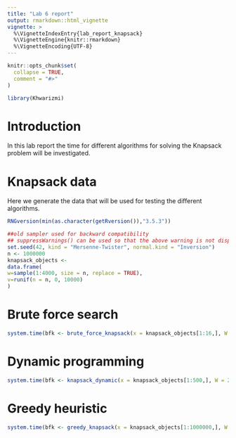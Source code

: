 ```yaml
---
title: "Lab 6 report"
output: rmarkdown::html_vignette
vignette: >
  %\VignetteIndexEntry{lab_report_knapsack}
  %\VignetteEngine{knitr::rmarkdown}
  %\VignetteEncoding{UTF-8}
---
```


```r
knitr::opts_chunk$set(
  collapse = TRUE,
  comment = "#>"
)
```

```r
library(Khwarizmi)
```


# Introduction

In this lab report the time for different algorithms for solving the Knapsack problem will be investigated.

# Knapsack data

Here we generate the data that will be used for testing the different algorithms.

```r
RNGversion(min(as.character(getRversion()),"3.5.3"))

##old sampler used for backward compatibility
## suppressWarnings() can be used so that the above warning is not displayed
set.seed(42, kind = "Mersenne-Twister", normal.kind = "Inversion")
n <- 1000000
knapsack_objects <-
data.frame(
w=sample(1:4000, size = n, replace = TRUE),
v=runif(n = n, 0, 10000)
)
```

# Brute force search

```r
system.time(bfk <- brute_force_knapsack(x = knapsack_objects[1:16,], W = 2000))
```


# Dynamic programming

```r
system.time(bfk <- knapsack_dynamic(x = knapsack_objects[1:500,], W = 20))
```


# Greedy heuristic

```r
system.time(bfk <- greedy_knapsack(x = knapsack_objects[1:1000000,], W = 2000))
```

